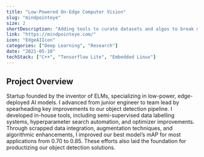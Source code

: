 ```yaml
---
title: "Low-Powered On-Edge Computer Vision"
slug: "mindpointeye"
size: 2
shortDescription: "Adding tools to curate datasets and algos to break models in months made me tech lead"
link: "https://mindpointeye.com/"
icon: "EdgeAIIcon"
categories: ["Deep Learning", "Research"]
date: "2021-05-10"
techStack: ["C++", "Tensorflow Lite", "Embedded Linux"]
---
```


## Project Overview

Startup founded by the inventor of ELMs, specializing in low-power, edge-deployed AI models. I advanced from junior engineer to team lead by spearheading key improvements to our object detection pipeline. I developed in-house tools, including semi-supervised data labelling systems, hyperparameter search automation, and optimizer improvements. Through scrapped data integration, augmentation techniques, and algorithmic enhancements, I improved our best model’s mAP for most applications from 0.70 to 0.85. These efforts also laid the foundation for productizing our object detection solutions.